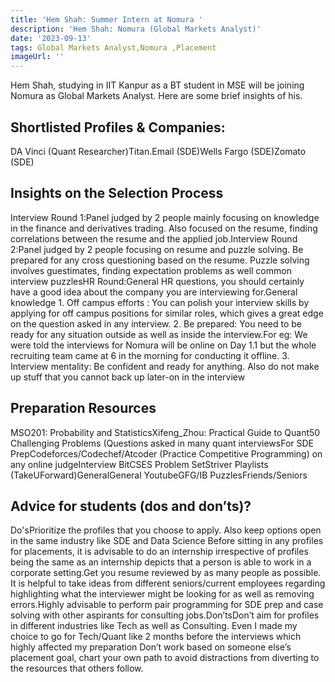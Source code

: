 ```yaml
---
title: 'Hem Shah: Summer Intern at Nomura '
description: 'Hem Shah: Nomura (Global Markets Analyst)'
date: '2023-09-13'
tags: Global Markets Analyst,Nomura ,Placement
imageUrl: ''
---
```


Hem Shah, studying in IIT Kanpur as a BT student in MSE  will be joining Nomura  as Global Markets Analyst. Here are some brief insights of his.

## Shortlisted Profiles & Companies:
DA Vinci (Quant Researcher)Titan.Email (SDE)Wells Fargo (SDE)Zomato (SDE)

## Insights on the Selection Process
Interview Round 1:Panel judged by 2 people mainly focusing on knowledge in the finance and derivatives trading. Also focused on the resume, finding correlations between the resume and the applied job.Interview Round 2:Panel judged by 2 people focusing on resume and puzzle solving. Be prepared for any cross questioning based on the resume. Puzzle solving involves guestimates, finding expectation problems as well common interview puzzlesHR Round:General HR questions, you should certainly have a good idea about the company you are interviewing for.General knowledge 1. Off campus efforts : You can polish your interview skills by applying for off campus positions for similar roles, which gives a great edge on the question asked in any interview. 2. Be prepared: You need to be ready for any situation outside as well as inside the interview.For eg: We were told the interviews for Nomura will be online on Day 1.1 but the whole recruiting team came at 6 in the morning for conducting it offline. 3. Interview mentality: Be confident and ready for anything. Also do not make up stuff that you cannot back up later-on in the interview 

##  Preparation Resources
 MSO201: Probability and StatisticsXifeng_Zhou: Practical Guide to Quant50 Challenging Problems (Questions asked in many quant interviewsFor SDE PrepCodeforces/Codechef/Atcoder (Practice Competitive Programming) on any online judgeInterview BitCSES Problem SetStriver Playlists (TakeUForward)GeneralGeneral YoutubeGFG/IB PuzzlesFriends/Seniors 

## Advice for students (dos and don’ts)? 
Do'sPrioritize the profiles that you choose to apply. Also keep options open in the same industry like SDE and Data Science Before sitting in any profiles for placements, it is advisable to do an internship irrespective of profiles being the same as an internship depicts that a person is able to work in a corporate setting.Get you resume reviewed by as many people as possible. It is helpful to take ideas from different seniors/current employees regarding highlighting what the interviewer might be looking for as well as removing errors.Highly advisable to perform pair programming for SDE prep and case solving with other aspirants for consulting jobs.Don’tsDon’t aim for profiles in different industries like Tech as well as Consulting. Even I made my choice to go for Tech/Quant like 2 months before the interviews which highly affected my preparation Don’t work based on someone else’s placement goal, chart your own path to avoid distractions from diverting to the resources that others follow.

